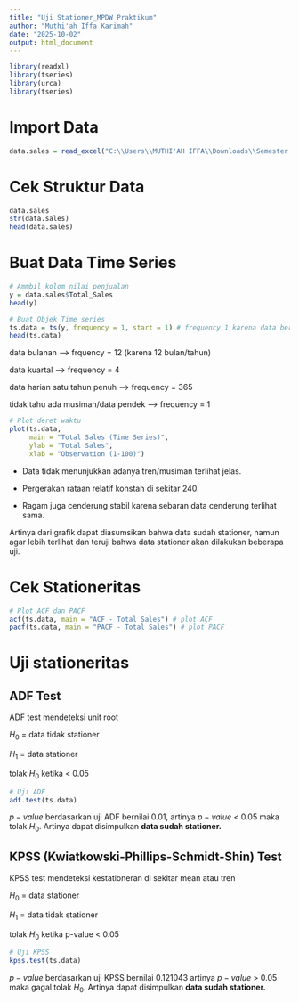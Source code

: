 ---
title: "Uji Stationer_MPDW Praktikum"
author: "Muthi'ah Iffa Karimah"
date: "2025-10-02"
output: html_document
---

```{r}
library(readxl)
library(tseries)
library(urca)
library(tseries)
```

# Import Data

```{r}
data.sales = read_excel("C:\\Users\\MUTHI'AH IFFA\\Downloads\\Semester 5\\MPDW\\Praktikum\\Tugas Mandiri Iffa_MPDW_(store sales) 301_400.xlsx")
```

# Cek Struktur Data

```{r}
data.sales
str(data.sales)
head(data.sales)
```

# Buat Data Time Series 

```{r}
# Ammbil kolom nilai penjualan
y = data.sales$Total_Sales
head(y)
```

```{r}
# Buat Objek Time series 
ts.data = ts(y, frequency = 1, start = 1) # frequency 1 karena data berjumlah 100
head(ts.data)
```

data bulanan –\> frquency = 12 (karena 12 bulan/tahun)

data kuartal –\> frequency = 4

data harian satu tahun penuh –\> frequency = 365

tidak tahu ada musiman/data pendek –\> frequency = 1

```{r}
# Plot deret waktu 
plot(ts.data, 
     main = "Total Sales (Time Series)",
     ylab = "Total Sales", 
     xlab = "Observation (1-100)")
```

-   Data tidak menunjukkan adanya tren/musiman terlihat jelas.

-   Pergerakan rataan relatif konstan di sekitar 240.

-   Ragam juga cenderung stabil karena sebaran data cenderung terlihat sama.

Artinya dari grafik dapat diasumsikan bahwa data sudah stationer, namun agar lebih terlihat dan teruji bahwa data stationer akan dilakukan beberapa uji.

# Cek Stationeritas

```{r}
# Plot ACF dan PACF 
acf(ts.data, main = "ACF - Total Sales") # plot ACF
pacf(ts.data, main = "PACF - Total Sales") # plot PACF
```

# Uji stationeritas

## ADF Test

ADF test mendeteksi unit root

$H_0$ = data tidak stationer

$H_1$ = data stationer

tolak $H_0$ ketika \< 0.05

```{r}
# Uji ADF 
adf.test(ts.data) 
```

$p-value$ berdasarkan uji ADF bernilai 0.01, artinya $p-value$ \< 0.05 maka tolak $H_0$. Artinya dapat disimpulkan **data sudah stationer.**

## KPSS (Kwiatkowski-Phillips-Schmidt-Shin) Test

KPSS test mendeteksi kestationeran di sekitar mean atau tren

$H_0$ = data stationer

$H_1$ = data tidak stationer

tolak $H_0$ ketika p-value \< 0.05

```{r}
# Uji KPSS 
kpss.test(ts.data)
```

$p-value$ berdasarkan uji KPSS bernilai 0.121043 artinya $p-value$ \> 0.05 maka gagal tolak $H_0$. Artinya dapat disimpulkan **data sudah stationer.**
